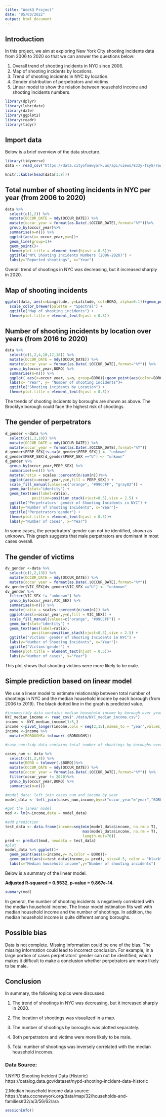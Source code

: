 ```yaml
---
title: "Week3 Project"
date: "05/03/2022"
output: html_document
---
```

## Introduction

In this project, we aim at exploring New York City shooting incidents data from 2006 to 2020 so that we can answer the questions below:

1. Overall trend of shooting incidents in NYC since 2006.
2. Map of shooting incidents by locations.
3. Trend of shooting incidents in NYC by location.
4. Gender distribution of perpetrators and victims.
5. Linear model to show the relation between household income and shooting incidents numbers.


```r
library(dplyr)
library(lubridate)
library(date)
library(ggplot2)
library(readr)
library(tidyr)
```

## Import data

Below is a brief overview of the data structure.

```r
library(tidyverse)
data <- read_csv("https://data.cityofnewyork.us/api/views/833y-fsy8/rows.csv?accessType=DOWNLOAD")
```
```r
knitr::kable(head(data[1:8]))
```

## Total number of shooting incidents in NYC per year (from 2006 to 2020)

```r
data %>%
  select(c(1,2)) %>%
  mutate(OCCUR_DATE = mdy(OCCUR_DATE)) %>%
  mutate(occur_year = format(as.Date(.$OCCUR_DATE),format="%Y"))%>%
  group_by(occur_year)%>%
  summarise(n=n()) %>%
  ggplot(aes(x= occur_year,y=n))+
  geom_line(group=1)+
  geom_point()+
  theme(plot.title = element_text(hjust = 0.5))+
  ggtitle("NYC Shooting Incidents Numbers (2006-2020)") +
  labs(y="Reported shootings", x="Year")
```

Overall trend of shootings in NYC was decreasing, but it increased sharply in 2020.

## Map of shooting incidents

```r
ggplot(data, aes(x=Longitude, y=Latitude, col=BORO, alpha=0.1))+geom_point(alpha=0.5)+
  scale_color_brewer(palette = "Spectral") +
  ggtitle("Map of shooting incidents") +
  theme(plot.title = element_text(hjust = 0.5))
```

## Number of shooting incidents by location over years (from 2016 to 2020)

```r
data %>%
  select(c(1,2,4,10,17,18)) %>%
  mutate(OCCUR_DATE = mdy(OCCUR_DATE)) %>%
  mutate(occur_year = format(as.Date(.$OCCUR_DATE),format="%Y")) %>%
  group_by(occur_year,BORO) %>%  
  summarise(n=n()) %>%
  ggplot( aes(x=occur_year, y=n, group=BORO))+geom_point(aes(color=BORO))+geom_line(aes(color=BORO)) +
  labs(x= "Year", y= "Number of shooting incidents")+
  ggtitle("Shooting incidents by Location") +
  theme(plot.title = element_text(hjust = 0.5))
```

The trends of shooting incidents by boroughs are shown as above. The Brooklyn borough could face the highest risk of shootings.

## The gender of perpetrators

```r

d_gender <-data %>%
  select(c(1,2,10)) %>%
  mutate(OCCUR_DATE = mdy(OCCUR_DATE)) %>%
  mutate(occur_year = format(as.Date(.$OCCUR_DATE),format="%Y")) 
d_gender$PERP_SEX[is.na(d_gender$PERP_SEX)] <- "unkown"
d_gender$PERP_SEX[d_gender$PERP_SEX =="U"] <- "unkown"
d_gender %>%
  group_by(occur_year,PERP_SEX) %>%
  summarise(n=n()) %>%
  mutate(ratio = scales::percent(n/sum(n)))%>%
  ggplot(aes(x=occur_year,y=n,fill = PERP_SEX)) +
  scale_fill_manual(values=c("orange", "#99CCFF", "gray82")) +
  geom_bar(stat="identity") +
  geom_text(aes(label=ratio),
            position=position_stack(vjust=0.5),size = 2.5) +
  ggtitle("Perpetrators' gender of Shooting Incidents in NYC") +
  labs(y="Number of Shooting Incidents", x="Year")+
  ggtitle("Perpetrators'gender") +
  theme(plot.title = element_text(hjust = 0.5))+
  labs(y="Number of cases", x="Year")

```

In some cases, the perpetrators' gender can not be identified, shown as unknown. This graph suggests that male perpetrators are dominant in most cases overall.

## The gender of victims

```r

dv_gender <-data %>%
  select(c(1,2,13)) %>%
  mutate(OCCUR_DATE = mdy(OCCUR_DATE)) %>%
  mutate(occur_year = format(as.Date(.$OCCUR_DATE),format="%Y")) 
dv_gender$VIC_SEX[dv_gender$VIC_SEX =="U"] <- "unknown"
dv_gender %>%
  filter(VIC_SEX != "unknown") %>%
  group_by(occur_year,VIC_SEX) %>%
  summarise(n=n()) %>%
  mutate(ratio = scales::percent(n/sum(n))) %>%
  ggplot(aes(x=occur_year,y=n,fill = VIC_SEX)) +
  scale_fill_manual(values=c("orange", "#99CCFF")) +
  geom_bar(stat="identity") +
  geom_text(aes(label=ratio),
            position=position_stack(vjust=0.5),size = 2.5) +
  ggtitle("Victims' gender of Shooting Incidents in NYC") +
  labs(y="Number of Shooting Incidents", x="Year")+
  ggtitle("Victims'gender") +
  theme(plot.title = element_text(hjust = 0.5))+
  labs(y="Number of cases", x="Year")
```

This plot shows that shooting victims were more likely to be male.


## Simple prediction based on linear model

We use a linear model to estimate relationship between total number of shootings in NYC and the median household income by each borough (from 2006 to 2019). The black dotted line in the graph is predicted value.

```r
#income:tidy data contains median household income by borough over years (from2006-2019)
NYC_median_income <- read_csv("./data/NYC_median_income.csv")
income <- NYC_median_income[1:5,]
income <-pivot_longer(income,cols = seq(2,15),names_to = "year",values_to = "income")
income <-income %>%
  mutate(BOROUGHS= tolower(.$BOROUGHS))

#case_num:tidy data contains total number of shootings by boroughs over years

cases_num <- data %>%
  select(c(1,2,4)) %>%
  mutate(BORO = tolower(.$BORO))%>%
  mutate(OCCUR_DATE = mdy(OCCUR_DATE)) %>%
  mutate(occur_year = format(as.Date(.$OCCUR_DATE),format="%Y")) %>%
  filter(occur_year != 2020)%>%
  group_by(occur_year,BORO) %>%
  summarise(n=n())

#model_data: left join cases_num and income by year
model_data <- left_join(cases_num,income,by=c("occur_year"="year","BORO"="BOROUGHS"))

#get the linear model
mod <- lm(n~income,data = model_data)

#add prediction
test_data <- data.frame(income=seq(min(model_data$income, na.rm = T), 
                                   max(model_data$income, na.rm = T),
                                   length.out=70))
pred <- predict(mod, newdata = test_data)
#plot
model_data %>% ggplot()+
  geom_point(aes(x=income,y= n,color = BORO))+
  geom_point(aes(x=test_data$income,y= pred), size=0.5, color = "black")+
  labs(x="Median household income",y="Number of shooting incidents")
```

Below is a summary of the linear model. 

**Adjusted R-squared = 0.5532**, **p-value = 9.867e-14**.

```r
summary(mod)
```

In general, the number of shooting incidents is negatively correlated with the median household income. The linear model estimation fits well with  median household income and the number of shootings. In addition, the median household income is quite different among boroughs.

## Possible bias

Data is not complete. Missing information could be one of the bias. The missing information could lead to incorrect conclusion. For example, in a large portion of cases perpetrators' gender  can not be identified, which  makes it difficult to make a conclusion whether perpetrators are more likely to be male. 


## Conclusion

In summary, the following topics were discussed:

1. The trend of shootings in NYC was decreasing, but it increased sharply in 2020.

2. The location of shootings was visualized in a map.

3. The number of shootings by boroughs was plotted separately.

4. Both perpetrators and victims were more likely to be male.

5. Total number of shootings was inversely correlated with the median household incomes.


### Data Source:

1.NYPD Shooting Incident Data (Historic)
https://catalog.data.gov/dataset/nypd-shooting-incident-data-historic

2.Median household income data source: 
https://data.cccnewyork.org/data/map/32/households-and-families#32/a/3/56/62/a/a

```r
sessionInfo()
```

